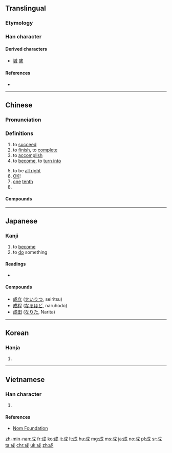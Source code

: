 {{also|戉}}
==Translingual==
{{stroke order|type=animate}}

===Etymology===
{{Han compound|戊|丁|c1=s|c2=p|ls=psc}}

===Han character===
{{Han char|rn=62|rad=戈|as=03|sn=6|four=53200|canj=IHS|ids=⿵戊𠃌}}

====Derived characters====
* [[城]] [[盛]]

====References====
* {{Han ref|kx=0411.110|dkj=11542|dj=0752.170|hdz=21399.010|uh=6210|ud=25104|bh=A6A8|bd=42664}}

----

==Chinese==
{{zh-forms}}

===Pronunciation===
{{zh-pron
|m=chéng
|ma=zh-chéng.ogg
|c=cing4,seng4,sing4
|h=pfs=sàng,sṳ̀n
|mn=chhiâⁿ/chiâⁿ/sêng/siâⁿ
|w=3zen
|mc=y
|oc=y
|cat=a,n,pn
}}

===Definitions===
{{zh-hanzi}}

# to [[succeed]]
# to [[finish]], to [[complete]]
# to [[accomplish]]
# to [[become]], to [[turn into]]
#: {{zh-usex|即食麵 係 將 麵 壓 '''成''' 一塊。|Instant noodles are noodles compressed '''into''' a slab.|C|ref='''2010''', ''Cantonese Wikipedia'', [[w:zh-yue:即食麪|即食麪]]}}
# to be [[all right]]
# [[OK]]!
# [[one]] [[tenth]]
# {{surname|lang=zh}}

====Compounds====
{{der5
|{{zh-l|成案}}
|{{zh-l|成百}}
|{{zh-l|成敗}}
|{{zh-l|成幫結夥}}
|{{zh-l|成倍}}
|{{zh-l|成本}}
|{{zh-l|成本會計}}
|{{zh-l|成才}}
|{{zh-l|成材}}
|{{zh-l|成材林}}
|{{zh-l|成蟲}}
|{{zh-l|成典}}
|{{zh-l|成丁}}
|{{zh-l|成堆}}
|{{zh-l|成對}}
|{{zh-l|成法}}
|{{zh-l|成方}}
|{{zh-l|成方兒}}
|{{zh-l|成分}}
|{{zh-l|成份}}
|{{zh-l|成風}}
|{{zh-l|成個兒}}
|{{zh-l|成功}}
|{{zh-l|成規}}
|{{zh-l|成果}}
|{{zh-l|成行}}
|{{zh-l|成婚}}
|{{zh-l|成活}}
|{{zh-l|成績}}
|{{zh-l|成家}}
|{{zh-l|成家立業}}
|{{zh-l|成見}}
|{{zh-l|成交}}
|{{zh-l|成就}}
|{{zh-l|成立}}
|{{zh-l|成例}}
|{{zh-l|成殮}}
|{{zh-l|成林}}
|{{zh-l|成龍配套}}
|{{zh-l|成眠}}
|{{zh-l|成名}}
|{{zh-l|成名成家}}
|{{zh-l|成命}}
|{{zh-l|成年}}
|{{zh-l|成年累月}}
|{{zh-l|成批}}
|{{zh-l|成癖}}
|{{zh-l|成品}}
|{{zh-l|成品糧}}
|{{zh-l|成氣候}}
|{{zh-l|成器}}
|{{zh-l|成千上萬}}
|{{zh-l|成親}}
|{{zh-l|成全}}
|{{zh-l|成群}}
|{{zh-l|成人}}
|{{zh-l|成人教育}}
|{{zh-l|成人之美}}
|{{zh-l|成仁}}
|{{zh-l|成色}}
|{{zh-l|成式}}
|{{zh-l|成事}}
|{{zh-l|成事不足，敗事有餘}}
|{{zh-l|成書}}
|{{zh-l|成熟}}
|{{zh-l|成數}}
|{{zh-l|成雙}}
|{{zh-l|成說}}
|{{zh-l|成訟}}
|{{zh-l|成算}}
|{{zh-l|成套}}
|{{zh-l|成天}}
|{{zh-l|成為}}
|{{zh-l|成文}}
|{{zh-l|成文法}}
|{{zh-l|成問題}}
|{{zh-l|成想}}
|{{zh-l|成效}}
|{{zh-l|成心}}
|{{zh-l|成行}}
|{{zh-l|成形}}
|{{zh-l|成型}}
|{{zh-l|成性}}
|{{zh-l|成宿}}
|{{zh-l|成藥}}
|{{zh-l|成也蕭何，敗也蕭何}}
|{{zh-l|成夜}}
|{{zh-l|成衣}}
|{{zh-l|成議}}
|{{zh-l|成因}}
|{{zh-l|成陰}}
|{{zh-l|成癮}}
|{{zh-l|成語}}
|{{zh-l|成員}}
|{{zh-l|成約}}
|{{zh-l|成災}}
|{{zh-l|成章}}
|{{zh-l|成則為王，敗則為賊}}
|{{zh-l|成長}}
|{{zh-l|成竹在胸}}
|{{zh-l|成總兒}}
}}

{{zh-cat|Beginning}}

----

==Japanese==

===Kanji===
{{ja-kanji|grade=4|rs=戈03}}

# to [[become]]
# to [[do]] something

====Readings====
* {{ja-readings
|goon=[[じょう]] (jō)
|kanon=[[せい]] (sei)
|kun=[[なす]] ([[成す]], nasu), [[なる]] ([[成る]], naru)
|nanori=[[あき]] (aki), [[あきら]] (akira), [[しげ]] (shige), [[そん]] (son), [[たえ]] (tae), [[なお]] (nao), [[なり]] (nari), [[なる]] (naru), [[のり]] (nori), [[ひら]] (hira), [[まさ]] (masa), [[よし]] (yoshi), [[り]] (ri)
}}

====Compounds====
{{der-top|Compounds}}
* [[成立]] ([[せいりつ]], seiritsu)
* [[成程]] ([[なるほど]], naruhodo)
* [[成田]] ([[なりた]], Narita)
{{der-bottom}}

----

==Korean==

===Hanja===
{{ko-hanja|hangeul=[[성]]|eumhun=|mr=sŏng|y=seng}}

# {{defn|lang=ko|sort=戈03}}

----

==Vietnamese==

===Han character===
{{vi-hantu|[[thành]], [[thình]]|rs=戈03}}

# {{defn|lang=vi|sort=戈03}}

====References====
* [http://nomfoundation.org/common/nom_details.php?codepoint=6210&img=1 Nom Foundation]

[[zh-min-nan:成]]
[[fr:成]]
[[ko:成]]
[[it:成]]
[[lt:成]]
[[hu:成]]
[[mg:成]]
[[ms:成]]
[[ja:成]]
[[no:成]]
[[pl:成]]
[[sr:成]]
[[ta:成]]
[[chr:成]]
[[uk:成]]
[[zh:成]]